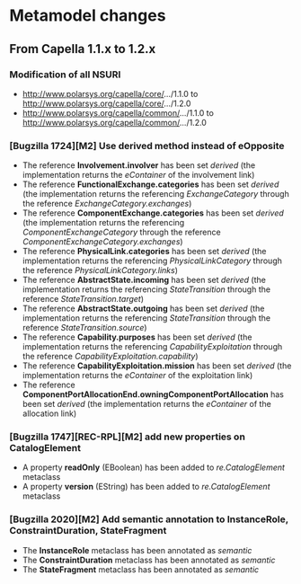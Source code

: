 = Metamodel changes =

== From Capella 1.1.x to 1.2.x ==

=== Modification of all NSURI ===

* http://www.polarsys.org/capella/core/.../1.1.0 to http://www.polarsys.org/capella/core/.../1.2.0
* http://www.polarsys.org/capella/common/.../1.1.0 to http://www.polarsys.org/capella/common/.../1.2.0

=== [Bugzilla 1724][M2] Use derived method instead of eOpposite ===

* The reference '''Involvement.involver''' has been set ''derived'' (the implementation returns the ''eContainer'' of the involvement link)
* The reference '''FunctionalExchange.categories''' has been set ''derived'' (the implementation returns the referencing ''ExchangeCategory'' through the reference ''ExchangeCategory.exchanges'')
* The reference '''ComponentExchange.categories''' has been set ''derived'' (the implementation returns the referencing ''ComponentExchangeCategory'' through the reference ''ComponentExchangeCategory.exchanges'')
* The reference '''PhysicalLink.categories''' has been set ''derived'' (the implementation returns the referencing ''PhysicalLinkCategory'' through the reference  ''PhysicalLinkCategory.links'')
* The reference '''AbstractState.incoming''' has been set ''derived'' (the implementation returns the referencing ''StateTransition'' through the reference  ''StateTransition.target'')
* The reference '''AbstractState.outgoing''' has been set ''derived'' (the implementation returns the referencing ''StateTransition'' through the reference  ''StateTransition.source'')
* The reference '''Capability.purposes''' has been set ''derived'' (the implementation returns the referencing ''CapabilityExploitation'' through the reference  ''CapabilityExploitation.capability'')
* The reference '''CapabilityExploitation.mission''' has been set ''derived'' (the implementation returns the ''eContainer'' of the exploitation link)
* The reference '''ComponentPortAllocationEnd.owningComponentPortAllocation''' has been set ''derived'' (the implementation returns the ''eContainer'' of the allocation link)

=== [Bugzilla 1747][REC-RPL][M2] add new properties on CatalogElement  ===

* A property '''readOnly''' (EBoolean) has been added to ''re.CatalogElement'' metaclass
* A property '''version''' (EString) has been added to ''re.CatalogElement'' metaclass

=== [Bugzilla 2020][M2] Add semantic annotation to InstanceRole, ConstraintDuration, StateFragment  ===
* The '''InstanceRole''' metaclass has been annotated as ''semantic''
* The '''ConstraintDuration''' metaclass has been annotated as ''semantic''
* The '''StateFragment''' metaclass has been annotated as ''semantic''